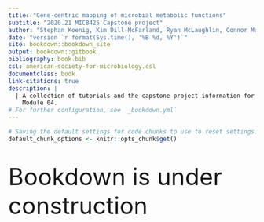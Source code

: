 ```yaml
---
title: "Gene-centric mapping of microbial metabolic functions"
subtitle: "2020.21 MICB425 Capstone project"
author: "Stephan Koenig, Kim Dill-McFarland, Ryan McLaughlin, Connor Morgan-Lang, Steven Hallam"
date: "version `r format(Sys.time(), '%B %d, %Y')`"
site: bookdown::bookdown_site
output: bookdown::gitbook
bibliography: book.bib
csl: american-society-for-microbiology.csl
documentclass: book
link-citations: true
description: | 
  | A collection of tutorials and the capstone project information for MICB425
    Module 04.
# For further configuration, see `_bookdown.yml`
---
```


```r
# Saving the default settings for code chunks to use to reset settings.
default_chunk_options <- knitr::opts_chunk$get()
```

# {-}

<font size="48">Bookdown is under construction</font>
